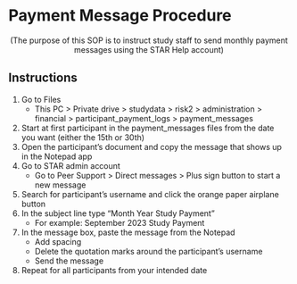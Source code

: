 # Payment Message Procedure {#sec-payment_messages}


<center>(The purpose of this SOP is to instruct study staff to send monthly payment messages using the STAR Help account)</center>

## Instructions

1.  Go to Files
    -   This PC \> Private drive \> studydata \> risk2 \> administration \> financial \> participant_payment_logs \> payment_messages\
2.  Start at first participant in the payment_messages files from the date you want (either the 15th or 30th)\
3.  Open the participant's document and copy the message that shows up in the Notepad app\
4.  Go to STAR admin account
    -   Go to Peer Support \> Direct messages \> Plus sign button to start a new message\
5.  Search for participant's username and click the orange paper airplane button\
6.  In the subject line type "Month Year Study Payment"
    -   For example: September 2023 Study Payment\
7.  In the message box, paste the message from the Notepad
    -   Add spacing
    -   Delete the quotation marks around the participant's username
    -   Send the message\
8.  Repeat for all participants from your intended date
